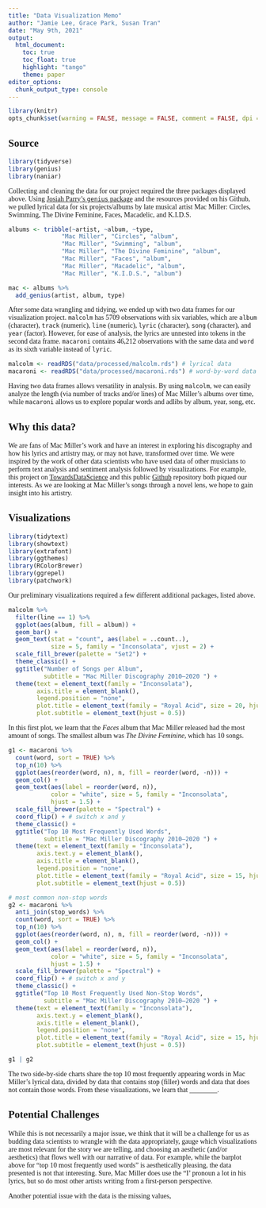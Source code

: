```yaml
---
title: "Data Visualization Memo"
author: "Jamie Lee, Grace Park, Susan Tran"
date: "May 9th, 2021"
output:
  html_document:
    toc: true
    toc_float: true
    highlight: "tango"
    theme: paper
editor_options: 
  chunk_output_type: console
---
```


```{=html}
<style type="text/css">
  body{
  font-family: "Inconsolata";
}
</style>
```
```r
library(knitr)
opts_chunk$set(warning = FALSE, message = FALSE, comment = FALSE, dpi = 300)
```

## Source

```r
library(tidyverse)
library(genius)
library(naniar)
```

Collecting and cleaning the data for our project required the three packages displayed above. Using [Josiah Parry's `genius` package](https://github.com/JosiahParry/genius) and the resources provided on his Github, we pulled lyrical data for six projects/albums by late musical artist Mac Miller: Circles, Swimming, The Divine Feminine, Faces, Macadelic, and K.I.D.S.

```r
albums <- tribble(~artist, ~album, ~type,
               "Mac Miller", "Circles", "album",
               "Mac Miller", "Swimming", "album",
               "Mac Miller", "The Divine Feminine", "album",
               "Mac Miller", "Faces", "album",
               "Mac Miller", "Macadelic", "album",
               "Mac Miller", "K.I.D.S.", "album")

mac <- albums %>%
  add_genius(artist, album, type)
```

After some data wrangling and tidying, we ended up with two data frames for our visualization project. `malcolm` has 5709 observations with six variables, which are `album` (character), `track` (numeric), `line` (numeric), `lyric` (character), `song` (character), and `year` (factor). However, for ease of analysis, the lyrics are unnested into tokens in the second data frame. `macaroni` contains 46,212 observations with the same data and `word` as its sixth variable instead of `lyric`.

```r
malcolm <- readRDS("data/processed/malcolm.rds") # lyrical data
macaroni <- readRDS("data/processed/macaroni.rds") # word-by-word data
```

Having two data frames allows versatility in analysis. By using `malcolm`, we can easily analyze the length (via number of tracks and/or lines) of Mac Miller's albums over time, while `macaroni` allows us to explore popular words and adlibs by album, year, song, etc.

## Why this data?

We are fans of Mac Miller's work and have an interest in exploring his discography and how his lyrics and artistry may, or may not have, transformed over time. We were inspired by the work of other data scientists who have used data of other musicians to perform text analysis and sentiment analysis followed by visualizations. For example, this project on [TowardsDataScience](https://towardsdatascience.com/how-to-analyze-emotions-and-words-of-the-lyrics-from-your-favorite-music-artist-bbca10411283) and this public [Github](https://github.com/aaumaitre/taylor_swift) repository both piqued our interests. As we are looking at Mac Miller's songs through a novel lens, we hope to gain insight into his artistry.

## Visualizations

```r
library(tidytext)
library(showtext)
library(extrafont)
library(ggthemes)
library(RColorBrewer)
library(ggrepel)
library(patchwork)
```

Our preliminary visualizations required a few different additional packages, listed above.

```r
malcolm %>%
  filter(line == 1) %>%
  ggplot(aes(album, fill = album)) +
  geom_bar() +
  geom_text(stat = "count", aes(label = ..count..),
            size = 5, family = "Inconsolata", vjust = 2) +
  scale_fill_brewer(palette = "Set2") +
  theme_classic() +
  ggtitle("Number of Songs per Album",
          subtitle = "Mac Miller Discography 2010–2020 ") +
  theme(text = element_text(family = "Inconsolata"),
        axis.title = element_blank(),
        legend.position = "none",
        plot.title = element_text(family = "Royal Acid", size = 20, hjust = 0.5),
        plot.subtitle = element_text(hjust = 0.5))
```

In this first plot, we learn that the *Faces* album that Mac Miller released had the most amount of songs. The smallest album was *The Divine Feminine*, which has 10 songs.

```r
g1 <- macaroni %>% 
  count(word, sort = TRUE) %>% 
  top_n(10) %>% 
  ggplot(aes(reorder(word, n), n, fill = reorder(word, -n))) +
  geom_col() +
  geom_text(aes(label = reorder(word, n)), 
            color = "white", size = 5, family = "Inconsolata",
            hjust = 1.5) +
  scale_fill_brewer(palette = "Spectral") +
  coord_flip() + # switch x and y
  theme_classic() +
  ggtitle("Top 10 Most Frequently Used Words",
          subtitle = "Mac Miller Discography 2010–2020 ") +
  theme(text = element_text(family = "Inconsolata"),
        axis.text.y = element_blank(),
        axis.title = element_blank(),
        legend.position = "none",
        plot.title = element_text(family = "Royal Acid", size = 15, hjust = 0.5),
        plot.subtitle = element_text(hjust = 0.5))

# most common non-stop words
g2 <- macaroni %>%
  anti_join(stop_words) %>% 
  count(word, sort = TRUE) %>% 
  top_n(10) %>% 
  ggplot(aes(reorder(word, n), n, fill = reorder(word, -n))) +
  geom_col() +
  geom_text(aes(label = reorder(word, n)), 
            color = "white", size = 5, family = "Inconsolata",
            hjust = 1.5) +
  scale_fill_brewer(palette = "Spectral") +
  coord_flip() + # switch x and y
  theme_classic() +
  ggtitle("Top 10 Most Frequently Used Non-Stop Words",
          subtitle = "Mac Miller Discography 2010–2020 ") +
  theme(text = element_text(family = "Inconsolata"),
        axis.text.y = element_blank(),
        axis.title = element_blank(),
        legend.position = "none",
        plot.title = element_text(family = "Royal Acid", size = 15, hjust = 0.5),
        plot.subtitle = element_text(hjust = 0.5))

g1 | g2
```

The two side-by-side charts share the top 10 most frequently appearing words in Mac Miller's lyrical data, divided by data that contains stop (filler) words and data that does not contain those words. From these visualizations, we learn that \_\_\_\_\_\_\_\_.

## Potential Challenges

While this is not necessarily a major issue, we think that it will be a challenge for us as budding data scientists to wrangle with the data appropriately, gauge which visualizations are most relevant for the story we are telling, and choosing an aesthetic (and/or aesthetics) that flows well with our narrative of data. For example, while the barplot above for "top 10 most frequently used words" is aesthetically pleasing, the data presented is not that interesting. Sure, Mac Miller does use the "I' pronoun a lot in his lyrics, but so do most other artists writing from a first-person perspective.

Another potential issue with the data is the missing values,
